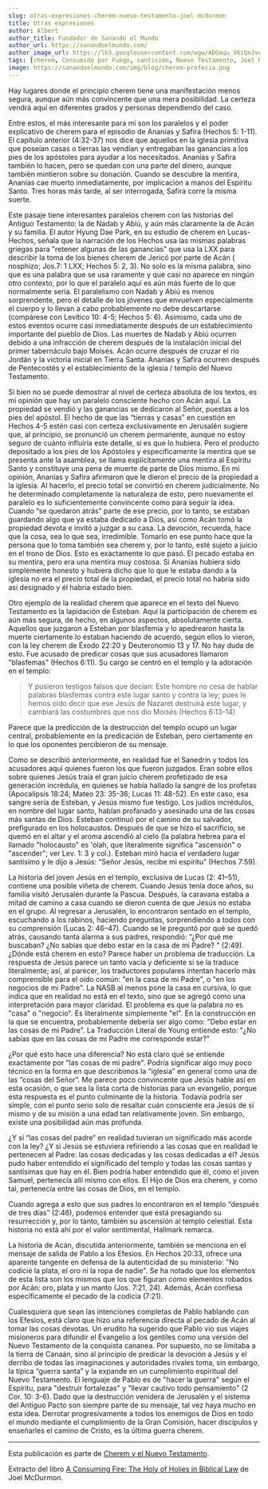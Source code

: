 ```yaml
---
slug: otras-expresiones-cherem-nuevo-testamento-joel-mcdurmon
title: Otras expresiones
author: Albert
author_title: Fundador de Sanando el Mundo
author_url: https://sanandoelmundo.com/
author_image_url: https://lh3.googleusercontent.com/ogw/ADGmqu_V6iQnJvuIOUFQJ8ebZQW6vvBd8lk0fipmF92Z
tags: [cherem, Consumido por Fuego, santisimo, Nuevo Testamento, Joel McDurmon]
image: https://sanandoelmundo.com/img/blog/cherem-profecia.png
---
```



<Redirect to="/articles/otras-expresiones" />

Hay lugares donde el principio cherem tiene una manifestación menos segura, aunque aún más convincente que una mera posibilidad. La certeza vendrá aquí en diferentes grados y personas dependiendo del caso.

<!--truncate-->

Entre estos, el más interesante para mí son los paralelos y el poder explicativo de cherem para el episodio de Ananías y Safira (Hechos 5: 1-11). El capítulo anterior (4:32-37) nos dice que aquellos en la iglesia primitiva que poseían casas o tierras las vendían y entregaban las ganancias a los pies de los apóstoles para ayudar a los necesitados. Ananías y Safira también lo hacen, pero se quedan con una parte del dinero, aunque también mintieron sobre su donación. Cuando se descubre la mentira, Ananías cae muerto inmediatamente, por implicación a manos del Espíritu Santo. Tres horas más tarde, al ser interrogada, Safira corre la misma suerte.

Este pasaje tiene interesantes paralelos cherem con las historias del Antiguo Testamento: la de Nadab y Abiú, y aún más claramente la de Acán y su familia. El autor Hyung Dae Park, en su estudio de cherem en Lucas-Hechos, señala que la narración de los Hechos usa las mismas palabras griegas para "retener algunas de las ganancias" que usa la LXX para describir la toma de los bienes cherem de Jericó por parte de Acán ( nosphizo; Jos.7: 1 LXX; Hechos 5: 2, 3). No solo es la misma palabra, sino que es una palabra que se usa raramente y que casi no aparece en ningún otro contexto, por lo que el paralelo aquí es aún más fuerte de lo que normalmente sería. El paralelismo con Nadab y Abiú es menos sorprendente, pero el detalle de los jóvenes que envuelven especialmente el cuerpo y lo llevan a cabo probablemente no debe descartarse (compárese con Levítico 10: 4-5; Hechos 5: 6). Asimismo, cada uno de estos eventos ocurre casi inmediatamente después de un establecimiento importante del pueblo de Dios. Las muertes de Nadab y Abiú ocurren debido a una infracción de cherem después de la instalación inicial del primer tabernáculo bajo Moisés. Acán ocurre después de cruzar el río Jordán y la victoria inicial en Tierra Santa. Ananías y Safira ocurren después de Pentecostés y el establecimiento de la iglesia / templo del Nuevo Testamento.

Si bien no se puede demostrar al nivel de certeza absoluta de los textos, es mi opinión que hay un paralelo consciente hecho con Acán aquí. La propiedad se vendió y las ganancias se dedicaron al Señor, puestas a los pies del apóstol. El hecho de que las “tierras y casas” en cuestión en Hechos 4-5 estén casi con certeza exclusivamente en Jerusalén sugiere que, al principio, se pronunció un cherem permanente, aunque no estoy seguro de cuánto influiría este detalle, si es que lo hubiera. Pero el producto depositado a los pies de los Apóstoles y específicamente la mentira que se presenta ante la asamblea, se llama explícitamente una mentira al Espíritu Santo y constituye una pena de muerte de parte de Dios mismo. En mi opinión, Ananías y Safira afirmaron que le dieron el precio de la propiedad a la iglesia. Al hacerlo, el precio total se convirtió en cherem judicialmente. No he determinado completamente la naturaleza de esto, pero nuevamente el paralelo es lo suficientemente convincente como para seguir la idea. Cuando “se quedaron atrás” parte de ese precio, por lo tanto, se estaban guardando algo que ya estaba dedicado a Dios, así como Acán tomó la propiedad devota e invitó a juzgar a su casa. La devoción, recuerda, hace que la cosa, sea lo que sea, irredimible. Tomarlo en ese punto hace que la persona que lo toma también sea cherem y, por lo tanto, esté sujeto a juicio en el trono de Dios. Esto es exactamente lo que pasó. El pecado estaba en su mentira, pero era una mentira muy costosa. Si Ananías hubiera sido simplemente honesto y hubiera dicho que lo que le estaba dando a la iglesia no era el precio total de la propiedad, el precio total no habría sido así designado y él habría estado bien.

Otro ejemplo de la realidad cherem que aparece en el texto del Nuevo Testamento es la lapidación de Esteban. Aquí la participación de cherem es aún más segura, de hecho, en algunos aspectos, absolutamente cierta. Aquellos que juzgaron a Esteban por blasfemia y lo apedrearon hasta la muerte ciertamente lo estaban haciendo de acuerdo, según ellos lo vieron, con la ley cherem de Éxodo 22:20 y Deuteronomio 13 y 17. No hay duda de esto. Fue acusado de predicar cosas que sus acusadores llamaron "blasfemas" (Hechos 6:11). Su cargo se centró en el templo y la adoración en el templo:

> Y pusieron testigos falsos que decían: Este hombre no cesa de hablar palabras blasfemas contra este lugar santo y contra la ley; pues le hemos oído decir que ese Jesús de Nazaret destruirá este lugar, y cambiará las costumbres que nos dio Moisés (Hechos 6:13-14)

Parece que la predicción de la destrucción del templo ocupó un lugar central, probablemente en la predicación de Esteban, pero ciertamente en lo que los oponentes percibieron de su mensaje.

Como se describió anteriormente, en realidad fue el Sanedrín y todos los acusadores aquí quienes fueron los que fueron juzgados. Eran sobre ellos sobre quienes Jesús traía el gran juicio cherem profetizado de esa generación incrédula, en quienes se había hallado la sangre de los profetas (Apocalipsis 18:24; Mateo 23: 35-36; Lucas 11: 48-52). En este caso, esa sangre sería de Esteban, y Jesús mismo fue testigo. Los judíos incrédulos, en nombre del lugar santo, habían profanado y asesinado una de las cosas más santas de Dios. Esteban continuó por el camino de su salvador, prefigurado en los holocaustos. Después de que se hizo el sacrificio, se quemó en el altar y el aroma ascendió al cielo (la palabra hebrea para el llamado "holocausto" es 'olah, que literalmente significa "ascensión" o "ascender"; ver Lev. 1: 3 y col.). Esteban miró hacia el verdadero lugar santísimo y le dijo a Jesús: “Señor Jesús, recibe mi espíritu” (Hechos 7:59).

La historia del joven Jesús en el templo, exclusiva de Lucas (2: 41–51), contiene una posible viñeta de cherem. Cuando Jesús tenía doce años, su familia visitó Jerusalén durante la Pascua. Después, la caravana estaba a mitad de camino a casa cuando se dieron cuenta de que Jesús no estaba en el grupo. Al regresar a Jerusalén, lo encontraron sentado en el templo, escuchando a los rabinos, haciendo preguntas, sorprendiendo a todos con su comprensión (Lucas 2: 46–47). Cuando se le preguntó por qué se quedó atrás, causando tanta alarma a sus padres, respondió: “¿Por qué me buscaban? ¿No sabías que debo estar en la casa de mi Padre? " (2:49).
¿Dónde está cherem en esto? Parece haber un problema de traducción. La respuesta de Jesús parece un tanto vacía y deficiente si se la traduce literalmente; así, al parecer, los traductores populares intentan hacerlo más comprensible para el oído común: "en la casa de mi Padre", o "en los negocios de mi Padre". La NASB al menos pone la casa en cursiva, lo que indica que en realidad no está en el texto, sino que se agregó como una interpretación para mayor claridad. El problema es que la palabra no es "casa" o "negocio". Es literalmente simplemente "el". En la construcción en la que se encuentra, probablemente debería ser algo como: "Debo estar en las cosas de mi Padre". La Traducción Literal de Young entiende esto: "¿No sabías que en las cosas de mi Padre me corresponde estar?"

¿Por qué esto hace una diferencia? No está claro qué se entiende exactamente por "las cosas de mi padre". Podría significar algo muy poco técnico en la forma en que describimos la “iglesia” en general como una de las “cosas del Señor”. Me parece poco convincente que Jesús hable así en esta ocasión, o que sea la lista corta de historias para un evangelio, porque esta respuesta es el punto culminante de la historia. Todavía podría ser simple, con el punto serio solo de resaltar cuán consciente era Jesús de sí mismo y de su misión a una edad tan relativamente joven. Sin embargo, existe una posibilidad aún más profunda.

¿Y si “las cosas del padre” en realidad tuvieran un significado más acorde con la ley? ¿Y si Jesús se estuviera refiriendo a las cosas que en realidad le pertenecen al Padre: las cosas dedicadas y las cosas dedicadas a él? Jesús pudo haber entendido el significado del templo y todas las cosas santas y santísimas que hay en él. Bien podría haber entendido que él, como el joven Samuel, pertenecía allí mismo con ellos. El Hijo de Dios era cherem, y como tal, pertenecía entre las cosas de Dios, en el templo.

Cuando agrega a esto que sus padres lo encontraron en el templo “después de tres días” (2:46), podemos entender que está presagiando su resurrección y, por lo tanto, también su ascensión al templo celestial. Esta historia no está ahí por el valor sentimental, Hallmark remarca.

La historia de Acán, discutida anteriormente, también se menciona en el mensaje de salida de Pablo a los Efesios. En Hechos 20:33, ofrece una aparente tangente en defensa de la autenticidad de su ministerio: "No codicié la plata, el oro ni la ropa de nadie". Se ha notado que los elementos de esta lista son los mismos que los que figuran como elementos robados por Acán: oro, plata y un manto (Jos. 7:21, 24). Además, Acán confiesa específicamente el pecado de la codicia (7:21).

Cualesquiera que sean las intenciones completas de Pablo hablando con los Efesios, está claro que hizo una referencia directa al pecado de Acán al tomar las cosas devotas. Un erudito ha sugerido que Pablo vio sus viajes misioneros para difundir el Evangelio a los gentiles como una versión del Nuevo Testamento de la conquista cananea. Por supuesto, no se limitaba a la tierra de Canaán, sino al principio de predicar la devoción a Jesús y el derribo de todas las imaginaciones y autoridades rivales toma, sin embargo, la típica “guerra santa” y la expande en un cumplimiento espiritual del Nuevo Testamento. El lenguaje de Pablo es de "hacer la guerra" según el Espíritu, para "destruir fortalezas" y "llevar cautivo todo pensamiento" (2 Cor. 10: 3-6). Dado que la destrucción venidera de Jerusalén y el sistema del Antiguo Pacto son siempre parte de su mensaje, tal vez haya mucho en esta idea. Derrotar progresivamente a todos los enemigos de Dios en todo el mundo mediante el cumplimiento de la Gran Comisión, hacer discípulos y enseñarles el camino de Cristo, es la última guerra cherem.

---------

Esta publicación es parte de [Cherem y el Nuevo Testamento](/blog/cherem-nuevo-testamento-joel-mcdurmon).

<div className="alert alert--secondary" role="info">
  Extracto del libro <a href="https://www.amazon.com/Consuming-Fire-Holy-Holies-Biblical/dp/1078311242">A Consuming Fire: The Holy of Holies in Biblical Law</a> de Joel McDurmon.
</div>
